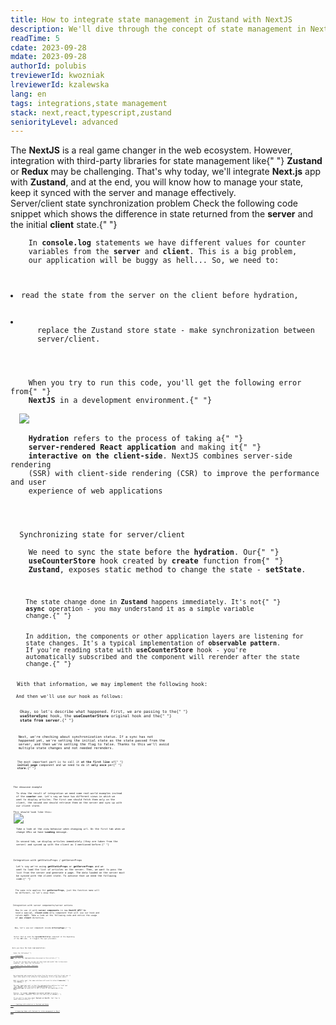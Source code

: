 ```yaml
---
title: How to integrate state management in Zustand with NextJS
description: We'll dive through the concept of state management in NextJS applications which are using Zustand as state manager. We'll create a small hook that will sync the state with the server and the client.
readTime: 5
cdate: 2023-09-28
mdate: 2023-09-28
authorId: polubis
treviewerId: kwozniak
lreviewerId: kzalewska
lang: en
tags: integrations,state management
stack: next,react,typescript,zustand
seniorityLevel: advanced
---
```


<Prelude label="What we will achieve?">
  <M>
    The <B>NextJS</B> is a real game changer in the web ecosystem. However,
    integration with third-party libraries for state management like{" "}
    <B>Zustand</B> or <B>Redux</B> may be challenging. That's why today, we'll
    integrate <B>Next.js</B> app with <B>Zustand</B>, and at the end, you will
    know how to manage your state, keep it synced with the server and manage
    effectively.
  </M>
</Prelude>

<Section>
  <XL>Server/client state synchronization problem</XL>
  <M>
    Check the following code snippet which shows the difference in state
    returned from the <B>server</B> and the initial <B>client</B> state.{" "}
  </M>
  <Code
    mode="dynamic"
    lang="tsx"
    description="The problem with counter value difference"
    src="https://raw.githubusercontent.com/polubis/Snippets-for-articles-and-lessons/main/How%20to%20integrate%20state%20management%20in%20Zustand%20with%20NextJS/counter-sample.tsx"
    linesCount={36}
  />
  <M>
    In <B>console.log</B> statements we have different values for counter
    variables from the <B>server</B> and <B>client</B>. This is a big problem,
    our application will be buggy as hell... So, we need to:
  </M>
  <L ordered>
    <Li>read the state from the server on the client before hydration,</Li>
    <Li>
      replace the Zustand store state - make synchronization between
      server/client.
    </Li>
  </L>
  <M>
    When you try to run this code, you'll get the following error from{" "}
    <B>NextJS</B> in a development environment.{" "}
  </M>
  <Image
    src="https://raw.githubusercontent.com/polubis/Snippets-for-articles-and-lessons/main/How%20to%20integrate%20state%20management%20in%20Zustand%20with%20NextJS/error-mismatch.jpg"
    description="Hydration error"
  />
  <Hint hasBg>
    <B>Hydration</B> refers to the process of taking a{" "}
    <B>server-rendered React application</B> and making it{" "}
    <B>interactive on the client-side</B>. NextJS combines server-side rendering
    (SSR) with client-side rendering (CSR) to improve the performance and user
    experience of web applications
  </Hint>
</Section>

<Section>
  <XL>Synchronizing state for server/client</XL>
  <M>
    We need to sync the state before the <B>hydration</B>. Our{" "}
    <B>useCounterStore</B> hook created by <B>create</B> function from{" "}
    <B>Zustand</B>, exposes static method to change the state - <B>setState</B>.
  </M>
  <Code
    mode="dynamic"
    lang="tsx"
    src="https://raw.githubusercontent.com/polubis/Snippets-for-articles-and-lessons/main/How%20to%20integrate%20state%20management%20in%20Zustand%20with%20NextJS/static-change.tsx"
    linesCount={2}
  />
  <M>
    The state change done in <B>Zustand</B> happens immediately. It's not{" "}
    <B>async</B> operation - you may understand it as a simple variable
    change.{" "}
  </M>
  <M>
    In addition, the components or other application layers are listening for
    state changes. It's a typical implementation of <B>observable pattern</B>.
    If you're reading state with <B>useCounterStore</B> hook - you're
    automatically subscribed and the component will rerender after the state
    change.{" "}
  </M>
  <Code
    mode="dynamic"
    lang="tsx"
    src="https://raw.githubusercontent.com/polubis/Snippets-for-articles-and-lessons/main/How%20to%20integrate%20state%20management%20in%20Zustand%20with%20NextJS/rerenders-when-components-state-change.tsx"
    linesCount={5}
  />
  <M>With that information, we may implement the following hook:</M>
  <Code
    mode="dynamic"
    lang="tsx"
    description="Implementation of useStoreSync hook"
    src="https://raw.githubusercontent.com/polubis/Snippets-for-articles-and-lessons/main/How%20to%20integrate%20state%20management%20in%20Zustand%20with%20NextJS/use-server-store.ts"
    linesCount={25}
  />
  <M>And then we'll use our hook as follows: </M>
  <Code
    mode="dynamic"
    lang="tsx"
    added={[[3, 3]]}
    src="https://raw.githubusercontent.com/polubis/Snippets-for-articles-and-lessons/main/How%20to%20integrate%20state%20management%20in%20Zustand%20with%20NextJS/counter-al-final.tsx"
    linesCount={7}
  />
  <M>
    Okay, so let's describe what happened. First, we are passing to the{" "}
    <B>useStoreSync</B> hook, the <B>useCounterStore</B> original hook and the{" "}
    <B>state from server</B>.{" "}
  </M>
  <Code
    mode="dynamic"
    lang="tsx"
    src="https://raw.githubusercontent.com/polubis/Snippets-for-articles-and-lessons/main/How%20to%20integrate%20state%20management%20in%20Zustand%20with%20NextJS/06.tsx"
    linesCount={2}
  />
  <M>
    Next, we're checking about synchronization status. If a sync has not
    happened yet, we're setting the initial state as the state passed from the
    server, and then we're setting the flag to false. Thanks to this we'll avoid
    multiple state changes and not needed rerenders.
  </M>
  <Code
    mode="dynamic"
    lang="tsx"
    src="https://raw.githubusercontent.com/polubis/Snippets-for-articles-and-lessons/main/How%20to%20integrate%20state%20management%20in%20Zustand%20with%20NextJS/07.tsx"
    linesCount={10}
  />
  <M>
    The most important part is to call it <B>at the first line</B> of{" "}
    <B>initial page</B> component and we need to do it <B>only once</B> per{" "}
    <B>store</B>.{" "}
  </M>
  <Code
    mode="dynamic"
    lang="tsx"
    src="https://raw.githubusercontent.com/polubis/Snippets-for-articles-and-lessons/main/How%20to%20integrate%20state%20management%20in%20Zustand%20with%20NextJS/15.tsx"
    linesCount={7}
  />
</Section>

<Section>
  <XL>The showcase example</XL>
  <M>
    To show the result of integration we need some real-world examples instead
    of the <B>counter</B> one. Let's say we have two different views in which we
    want to display articles. The first one should fetch them only on the
    client, the second one should retrieve them on the server and sync up with
    our client state.
  </M>
  <M>This should look like this: </M>
  <Image
    rolled
    description="Small app demo"
    src="https://raw.githubusercontent.com/polubis/Snippets-for-articles-and-lessons/main/How%20to%20integrate%20state%20management%20in%20Zustand%20with%20NextJS/app-demo.gif"
  />
  <M>
    Take a look at the view behavior when changing url. On the first tab when we
    change URLs we have <B>Loading</B> message.
  </M>
  <M>
    In second tab, we display articles immediately (they are taken from the
    server) and synced up with the client as I mentioned before.{" "}
  </M>
</Section>

<Section>
  <XL>Integration with getStaticProps / getServerProps</XL>
  <M>
    Let's say we're using <B>getStaticProps</B> or <B>getServerProps</B> and we
    want to load the list of articles on the server. Then, we want to pass the
    list from the server and generate a page. The data loaded on the server must
    be synced with the client state. To achieve that we need the following
    code:{" "}
  </M>
  <Code
    mode="dynamic"
    lang="tsx"
    src="https://raw.githubusercontent.com/polubis/Snippets-for-articles-and-lessons/main/How%20to%20integrate%20state%20management%20in%20Zustand%20with%20NextJS/09.tsx"
    linesCount={23}
  />
  <M>
    The same rule applies for <B>getServerProps</B>, just the function name will
    be different, so let's skip that.
  </M>
</Section>

<Section>
  <XL>Integration with server components/server actions</XL>
  <M>
    How to use it with <B>server components</B> in new <B>NextJS API</B>? We
    need a special, <B>client-side</B> only component that will use our hook and
    return <B>null</B>. Take a look at the following code and notice the usage
    of <B>use client</B> directive.
  </M>
  <Code
    mode="dynamic"
    lang="tsx"
    src="https://raw.githubusercontent.com/polubis/Snippets-for-articles-and-lessons/main/How%20to%20integrate%20state%20management%20in%20Zustand%20with%20NextJS/16.tsx"
    linesCount={13}
  />
  <M>
    Now, let's use our component inside <B>ArticlesPage</B>:{" "}
  </M>
  <Code
    mode="dynamic"
    lang="tsx"
    src="https://raw.githubusercontent.com/polubis/Snippets-for-articles-and-lessons/main/How%20to%20integrate%20state%20management%20in%20Zustand%20with%20NextJS/17.tsx"
    linesCount={27}
  />
  <M>
    Notice that we used the <B>SyncedWithArticles</B> component at the beginning
    of the <B>JSX</B> code - it triggers the sync procedure.
  </M>
</Section>

<Example label="The final code">
  <M>Here you have the hook implementation: </M>
  <Code
    mode="dynamic"
    lang="tsx"
    src="https://raw.githubusercontent.com/polubis/Snippets-for-articles-and-lessons/main/How%20to%20integrate%20state%20management%20in%20Zustand%20with%20NextJS/10.tsx"
    linesCount={20}
  />
  <M>
    Under the following{" "}
    <A
      href="https://codesandbox.io/p/sandbox/vibrant-black-dvdknk?file=%2Fapp%2Farticles-server-synced-with-client%2Fpage.tsx%3A8%2C33"
      outside
    >
      Codesandbox
    </A>
    , you have the implementation discussed in this article.{" "}
  </M>
  <M>
    If you are curious how you may use this hook and would like to have more
    examples, just check the following{" "}
    <A
      href="https://github.com/polubis/Dream-stack-for-React-dev/tree/article/How-to-integrate-state-management-in-Zustand-with-NextJS/system/apps/blog"
      outside
    >
      Dream stack for React developer
    </A>{" "}
    repository.
  </M>
</Example>

<Summary label="Summary and conclusions">
  <M>
    We integrated and synced up the state from the server with the client one. A
    small hook needs to be called at the beginning. Life is now much easier!
  </M>
  <M>
    What is really cool, the same solution will work for other <B>frameworks</B>{" "}
    like <B>Gatsby</B>.{" "}
  </M>
  <M>
    The most important part is that the implementation differs for "old" and
    "new" <B>NextJS</B>. With the previous <B>getStaticProps</B> and{" "}
    <B>getServerProps</B> we need just to call a hook at the beginning of the
    page.
  </M>
  <M>
    However, for <B>server components</B> and <B>server actions</B> we need a
    special wrapper component that will be used only on <B>client</B>.{" "}
  </M>
  <M>
    If you want to now more about <B>Zustand</B> and <B>NextJS</B>, feel free to
    check these articles:{" "}
  </M>
  <M>
    <A href="/articles/libraries/working-with-selectors-in-zustand-and-redux/">
      ⭐ Working with selectors in Zustand and Redux
    </A>
  </M>
  <M>
    <A href="/articles/libraries/comparing-redux-with-zustand-for-state-management-in-react/">
      🥇 Comparing Redux with Zustand for state management in React
    </A>
  </M>
</Summary>
